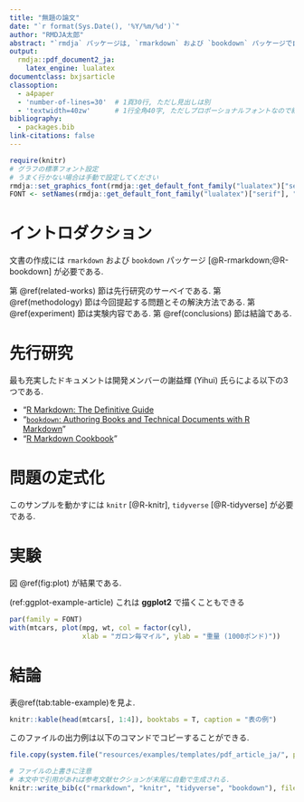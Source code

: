 ```yaml
---
title: "無題の論文"
date: "`r format(Sys.Date(), '%Y/%m/%d')`"
author: "RMDJA太郎"
abstract: "`rmdja` パッケージは, `rmarkdown` および `bookdown` パッケージで自然なレイアウトの日本語文書を作成する際に必要な煩雑な設定を自動で行い, ユーザーの負担を軽減するために作成されたパッケージである."
output:
  rmdja::pdf_document2_ja:
    latex_engine: lualatex
documentclass: bxjsarticle
classoption:
  - a4paper
  - 'number-of-lines=30'  # 1頁30行, ただし見出しは別
  - 'textwidth=40zw'      # 1行全角40字, ただしプロポーショナルフォントなので絶対ではない
bibliography: 
  - packages.bib
link-citations: false
---
```


\newpage

```r
require(knitr)
# グラフの標準フォント設定
# うまく行かない場合は手動で設定してください
rmdja::set_graphics_font(rmdja::get_default_font_family("lualatex")["serif"])
FONT <- setNames(rmdja::get_default_font_family("lualatex")["serif"], "") 
```

# イントロダクション {#introduction}

文書の作成には `rmarkdown` および `bookdown` パッケージ [@R-rmarkdown;@R-bookdown] が必要である.

第 \@ref(related-works) 節は先行研究のサーベイである.
第 \@ref(methodology) 節は今回提起する問題とその解決方法である.
第 \@ref(experiment) 節は実験内容である.
第 \@ref(conclusions) 節は結論である.

# 先行研究 {#related-works}

最も充実したドキュメントは開発メンバーの謝益輝 (Yihui) 氏らによる以下の3つである.

* "[R Markdown: The Definitive Guide](https://bookdown.org/yihui/rmarkdown/)
* "[`bookdown`: Authoring Books and Technical Documents with R Markdown](https://bookdown.org/yihui/bookdown/)"
* "[R Markdown Cookbook](https://bookdown.org/yihui/rmarkdown-cookbook/)"


# 問題の定式化 {#methodology}

このサンプルを動かすには `knitr` [@R-knitr], `tidyverse` [@R-tidyverse] が必要である.

# 実験 {#experiment}

図 \@ref(fig:plot) が結果である.

(ref:ggplot-example-article) これは **ggplot2** で描くこともできる

```r
par(family = FONT)
with(mtcars, plot(mpg, wt, col = factor(cyl),
                  xlab = "ガロン毎マイル", ylab = "重量 (1000ポンド)"))
```

# 結論 {#conclusions}

表\@ref(tab:table-example)を見よ.

```r
knitr::kable(head(mtcars[, 1:4]), booktabs = T, caption = "表の例")
```

このファイルの出力例は以下のコマンドでコピーすることができる.

```r
file.copy(system.file("resources/examples/templates/pdf_article_ja/", package = "rmdja"), "./", recursive = T)
```

<!-- 参考文献 -->
<!-- コメントはこのように HTMLの記法を使う. tex の % は使えない -->

```r
# ファイルの上書きに注意
# 本文中で引用があれば参考文献セクションが末尾に自動で生成される.
knitr::write_bib(c("rmarkdown", "knitr", "tidyverse", "bookdown"), file = 'packages.bib')
```